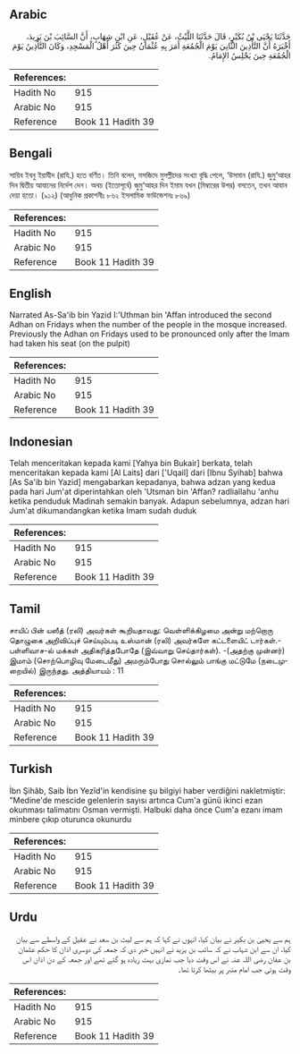 ## Arabic


<div dir="rtl" lang="ar" style={{fontSize:'larger',backgroundColor:'#f8f9fa',padding:20}}>
حَدَّثَنَا يَحْيَى بْنُ بُكَيْرٍ، قَالَ حَدَّثَنَا اللَّيْثُ، عَنْ عُقَيْلٍ، عَنِ ابْنِ شِهَابٍ، أَنَّ السَّائِبَ بْنَ يَزِيدَ، أَخْبَرَهُ أَنَّ التَّأْذِينَ الثَّانِيَ يَوْمَ الْجُمُعَةِ أَمَرَ بِهِ عُثْمَانُ حِينَ كَثُرَ أَهْلُ الْمَسْجِدِ، وَكَانَ التَّأْذِينُ يَوْمَ الْجُمُعَةِ حِينَ يَجْلِسُ الإِمَامُ‏.‏
</div>
<div style={{backgroundColor:'#f8f9fa',padding:20, marginBottom: 10}}><table> <thead> <tr> <th>References:</th> <th></th> </tr> </thead> <tbody><tr><td>Hadith No</td><td>915</td></tr><tr><td>Arabic No</td><td>915</td></tr><tr><td>Reference</td><td>Book 11 Hadith 39</td></tr></tbody></table></div>

## Bengali


<div dir="ltr" lang="bn" style={{fontSize:'larger',backgroundColor:'#f8f9fa',padding:20}}>
সায়িব ইবনু ইয়াযীদ (রাযি.) হতে বর্ণিত। তিনি বলেন, মসজিদে মুসল্লীদের সংখ্যা বৃদ্ধি পেলে, ‘উসমান (রাযি.) জুমু‘আহর দিন দ্বিতীয় আযানের নির্দেশ দেন। অথচ (ইতোপূর্বে) জুমু‘আহর দিন ইমাম যখন (মিম্বারের উপর) বসতেন, তখন আযান দেয়া হতো। (৯১২) (আধুনিক প্রকাশনীঃ ৮৬২ ইসলামিক ফাউন্ডেশনঃ ৮৬৯)
</div>
<div style={{backgroundColor:'#f8f9fa',padding:20, marginBottom: 10}}><table> <thead> <tr> <th>References:</th> <th></th> </tr> </thead> <tbody><tr><td>Hadith No</td><td>915</td></tr><tr><td>Arabic No</td><td>915</td></tr><tr><td>Reference</td><td>Book 11 Hadith 39</td></tr></tbody></table></div>

## English


<div dir="ltr" lang="en" style={{fontSize:'larger',backgroundColor:'#f8f9fa',padding:20}}>
Narrated As-Sa'ib bin Yazid I:'Uthman bin 'Affan introduced the second Adhan on Fridays when the number of the people in the mosque increased. Previously the Adhan on Fridays used to be pronounced only after the Imam had taken his seat (on the pulpit)
</div>
<div style={{backgroundColor:'#f8f9fa',padding:20, marginBottom: 10}}><table> <thead> <tr> <th>References:</th> <th></th> </tr> </thead> <tbody><tr><td>Hadith No</td><td>915</td></tr><tr><td>Arabic No</td><td>915</td></tr><tr><td>Reference</td><td>Book 11 Hadith 39</td></tr></tbody></table></div>

## Indonesian


<div dir="ltr" lang="id" style={{fontSize:'larger',backgroundColor:'#f8f9fa',padding:20}}>
Telah menceritakan kepada kami [Yahya bin Bukair] berkata, telah menceritakan kepada kami [Al Laits] dari ['Uqail] dari [Ibnu Syihab] bahwa [As Sa'ib bin Yazid] mengabarkan kepadanya, bahwa adzan yang kedua pada hari Jum'at diperintahkan oleh 'Utsman bin 'Affan? radliallahu 'anhu ketika penduduk Madinah semakin banyak. Adapun sebelumnya, adzan hari Jum'at dikumandangkan ketika Imam sudah duduk
</div>
<div style={{backgroundColor:'#f8f9fa',padding:20, marginBottom: 10}}><table> <thead> <tr> <th>References:</th> <th></th> </tr> </thead> <tbody><tr><td>Hadith No</td><td>915</td></tr><tr><td>Arabic No</td><td>915</td></tr><tr><td>Reference</td><td>Book 11 Hadith 39</td></tr></tbody></table></div>

## Tamil


<div dir="ltr" lang="ta" style={{fontSize:'larger',backgroundColor:'#f8f9fa',padding:20}}>
சாயிப் பின் யஸீத் (ரலி) அவர்கள் கூறியதாவது: வெள்ளிக்கிழமை அன்று மற்றொரு தொழுகை அறிவிப்புச் செய்யும்படி உஸ்மான் (ரலி) அவர்களே கட்டளையிட் டார்கள்.- பள்ளிவாச-ல் மக்கள் அதிகரித்தபோதே (இவ்வாறு செய்தார்கள்). -(அதற்கு முன்னர்) இமாம் (சொற்பொழிவு மேடைமீது) அமரும்போது சொல்லும் பாங்கு மட்டுமே (நடைமுறையில்) இருந்தது. அத்தியாயம் : 11
</div>
<div style={{backgroundColor:'#f8f9fa',padding:20, marginBottom: 10}}><table> <thead> <tr> <th>References:</th> <th></th> </tr> </thead> <tbody><tr><td>Hadith No</td><td>915</td></tr><tr><td>Arabic No</td><td>915</td></tr><tr><td>Reference</td><td>Book 11 Hadith 39</td></tr></tbody></table></div>

## Turkish


<div dir="ltr" lang="tr" style={{fontSize:'larger',backgroundColor:'#f8f9fa',padding:20}}>
İbn Şihâb, Saib İbn Yezîd'in kendisine şu bilgiyi haber verdiğini nakletmiştir: "Medine'de mescide gelenlerin sayısı artınca Cum'a günü ikinci ezan okunması talimatını Osman vermişti. Halbuki daha önce Cum'a ezanı imam minbere çıkıp oturunca okunurdu
</div>
<div style={{backgroundColor:'#f8f9fa',padding:20, marginBottom: 10}}><table> <thead> <tr> <th>References:</th> <th></th> </tr> </thead> <tbody><tr><td>Hadith No</td><td>915</td></tr><tr><td>Arabic No</td><td>915</td></tr><tr><td>Reference</td><td>Book 11 Hadith 39</td></tr></tbody></table></div>

## Urdu


<div dir="rtl" lang="ur" style={{fontSize:'larger',backgroundColor:'#f8f9fa',padding:20}}>
ہم سے یحییٰ بن بکیر نے بیان کیا، انہوں نے کہا کہ ہم سے لیث بن سعد نے عقیل کے واسطے سے بیان کیا، ان سے ابن شہاب نے کہ سائب بن یزید نے انہیں خبر دی کہ جمعہ کی دوسری اذان کا حکم عثمان بن عفان رضی اللہ عنہ نے اس وقت دیا جب نمازی بہت زیادہ ہو گئے تھے اور جمعہ کے دن اذان اس وقت ہوتی جب امام منبر پر بیٹھا کرتا تھا۔
</div>
<div style={{backgroundColor:'#f8f9fa',padding:20, marginBottom: 10}}><table> <thead> <tr> <th>References:</th> <th></th> </tr> </thead> <tbody><tr><td>Hadith No</td><td>915</td></tr><tr><td>Arabic No</td><td>915</td></tr><tr><td>Reference</td><td>Book 11 Hadith 39</td></tr></tbody></table></div>